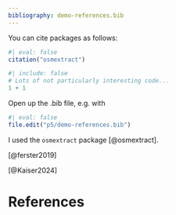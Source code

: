 ```yaml
---
bibliography: demo-references.bib
---
```


You can cite packages as follows:

```r
#| eval: false
citation("osmextract")
```

```r
#| include: false
# Lots of not particularly interesting code...
1 + 1
```

Open up the .bib file, e.g. with

```r
#| eval: false
file.edit("p5/demo-references.bib")
```

I used the `osmextract` package [@osmextract].

[@ferster2019]

[@Kaiser2024]

# References
